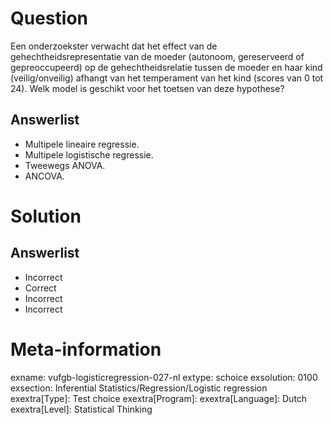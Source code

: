 Question
========
  
Een onderzoekster verwacht dat het effect van de gehechtheidsrepresentatie van de moeder (autonoom, gereserveerd of gepreoccupeerd) op de gehechtheidsrelatie tussen de moeder en haar kind (veilig/onveilig) afhangt van het temperament van het kind (scores van 0 tot 24). Welk model is geschikt voor het toetsen van deze hypothese? 
  
Answerlist
----------
* Multipele lineaire regressie.
* Multipele logistische regressie.
* Tweewegs ANOVA.
* ANCOVA.

Solution
========

Answerlist
----------
* Incorrect
* Correct
* Incorrect
* Incorrect

Meta-information
================
exname: vufgb-logisticregression-027-nl
extype: schoice
exsolution: 0100
exsection: Inferential Statistics/Regression/Logistic regression
exextra[Type]: Test choice
exextra[Program]: 
exextra[Language]: Dutch
exextra[Level]: Statistical Thinking
